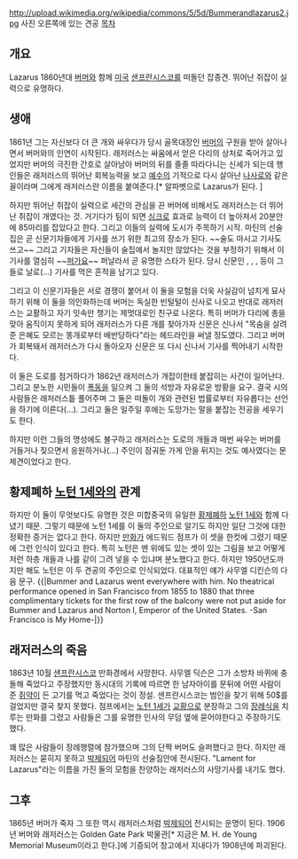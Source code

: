 http://upload.wikimedia.org/wikipedia/commons/5/5d/Bummerandlazarus2.jpg
사진 오른쪽에 있는 견공
[[목차]]
== 개요 ==
Lazarus
1860년대 [[버머]]와 함께 [[미국]] [[샌프란시스코]]를 떠돌던 잡종견. 뛰어난 쥐잡이 실력으로 유명하다.
== 생애 ==

1861년 그는 자신보다 더 큰 개와 싸우다가 당시 골목대장인 [[버머]]의 구원을 받아 살아나면서 버머와의 인연이 시작된다. 래저러스는 싸움에서 얻은 다리의 상처로 죽어가고 있었지만 버머의 극진한 간호로 살아남아 버머의 뒤를 졸졸 따라다니는 신세가 되는데 행인들은 래저러스의 뛰어난 회복능력을 보고 [[예수]]의 기적으로 다시 살아난 [[나사로]]와 같은 꼴이라며 그에게 래저러스란 이름을 붙여준다.[* 알파벳으로 Lazarus가 된다. ]

하지만 뛰어난 쥐잡이 실력으로 세간의 관심을 끈 버머에 비해서도 래저러스는 더 뛰어난 쥐잡이 개였다는 것. 거기다가 팀이 되면 [[싱크로]] 효과로 능력이 더 높아져서 20분안에 85마리를 잡았다고 한다. 그리고 이들의 실력에 도시가 주목하기 시작. 마틴의 선술집은 곧 신문기자들에게 기사를 쓰기 위한 최고의 장소가 된다. ~~술도 마시고 기사도 쓰고~~ 그리고 기자들은 자신들이 술집에서 놀지만 않았다는 것을 부정하기 위해서 이 기사를 열심히 ~~[[퍼가요]]~~ 퍼날라서 곧 유명한 스타가 된다. 당시 신문인 <Californian>, <Daily Alta California>, <Daily Morning Call>, <Daily Evening Bulletin> 등이 그들로 날로(…) 기사를 먹은 흔적을 남기고 있다.

그리고 이 신문기자들은 서로 경쟁이 붙어서 이 둘을 모험을 더욱 사실감이 넘치게 묘사하기 위해 이 둘을 의인화하는데 버머는 독실한 빈털털이 신사로 나오고 반대로 래저러스는 교활하고 자기 잇속만 챙기는 제멋대로인 친구로 나온다. 특히 버머가 다리에 총을 맞아 움직이지 못하게 되어 래저러스가 다른 개를 찾아가자 신문은 신나서 "목숨을 살려준 은혜도 모르는 똥개로부터 배반당하다"라는 헤드라인을 써낼 정도였다. 그리고 버머가 회복돼서 래저러스가 다시 돌아오자 신문은 또 다시 신나서 기사를 찍어내기 시작한다.

이 둘은 도로를 점거하다가 1862년 래저러스가 개잡이한테 붙잡히는 사건이 일어난다. 그리고 분노한 시민들이 [[폭동]]을 일으켜 그 둘의 석방과 자유로운 방황을 요구. 결국 시의 사람들은 래저러스틑 풀어주며 그 둘은 떠돌이 개와 관련된 법률로부터 자유롭다는 선언을 하기에 이른다(…). 그리고 둘은 일주일 후에는 도망가는 말을 붙잡는 전공을 세우기도 한다.

하지만 이런 그들의 명성에도 불구하고 래저러스는 도로의 개들과 매번 싸우는 버머를 거들거나 짖으면서 응원하거나(…) 주인이 잠궈둔 가게 안을 뒤지는 것도 예사였다는 문제견이었다고 한다.
== 황제폐하 [[노턴 1세]]와의 관계 ==
하지만 이 둘이 무엇보다도 유명한 것은 미합중국의 유일한 [[황제]]폐하 [[노턴 1세]]와 함께 다녔기 때문. 그렇기 때문에 노턴 1세를 이 둘의 주인으로 알기도 하지만 일단 그것에 대한 정확한 증거는 없다고 한다. 하지만 [[만화가]] 에드워드 점프가 이 셋을 한컷에 그렸기 때문에 그런 인식이 있다고 한다. 특히 노턴은 맨 위에도 있는 셋이 있는 그림을 보고 어떻게 저런 하층 개들과 나를 같이 그려 넣을 수 있냐며 분노했다고 한다. 하지만 1950년도까지만 해도 노턴은 이 두 견공의 주인으로 인식되었다.  대표적인 얘가 사무엘 디킨슨의 다음 문구.
{{|Bummer and Lazarus went everywhere with him. No theatrical performance opened in San Francisco from 1855 to 1880 that three complimentary tickets for the first row of the balcony were not put aside for Bummer and Lazarus and Norton I, Emperor of the United States.
-San Francisco is My Home-|}}
== 래저러스의 죽음 ==

1863년 10월 [[샌프란시스코]] 만화경에서 사망한다. 사무엘 딕슨은 그가 소방차 바퀴에 충돌해 죽었다고 주장했지만 동시대의 기록에 따르면 한 남자아이를 문뒤에 어떤 사람이 준 [[쥐약]]이 든 고기를 먹고 죽었다는 것이 정설. 샌프란시스코는 범인을 찾기 위해 50$를 걸었지만 결국 찾지 못했다. 점프에서는 [[노턴 1세]]가 [[교황]]으로 분장하고 그의 [[장례식]]을 치루는 만화를 그렸고 사람들은 그를 유명한 인사의 무덤 옆에 묻어야한다고 주장하기도 했다.   

꽤 많은 사람들이 장례행렬에 참가했으며 그의 단짝 버머도 슬퍼했다고 한다. 하지만 래저러스는 묻히지 못하고 [[박제]]되어 마틴의 선술짐안에 전시된다. <Daily Evening Bulletin> "Lament for Lazarus"라는 이름을 가진 둘의 모험을 찬양하는 래저러스의 사망기사를 내기도 했다.

== 그후 ==

1865년 버머가 죽자 그 또한 역시 래저러스처럼 [[박제]]되어 전시되는 운명이 된다. 1906년 버머와 래저러스는 Golden Gate Park 박물관[* 지금은 M. H. de Young Memorial Museum이라고 한다.]에 기증되어 창고에서 지내다가 1908년에 파괴된다.
